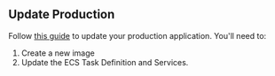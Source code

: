 ## Update Production

Follow [this guide](/how-to/production-app) to update your production application. You'll need to:

1. Create a new image
2. Update the ECS Task Definition and Services.
